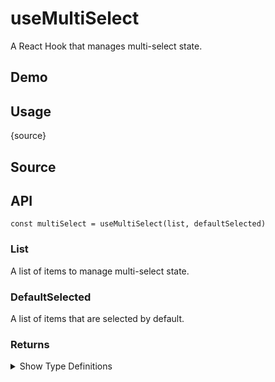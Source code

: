 # useMultiSelect


<HooksType category="ProUtilities" />

A React Hook that manages multi-select state.

## Demo


<App />

## Usage


<RawCode>{source}</RawCode>

## Source


<Source />

## API

```tsx
const multiSelect = useMultiSelect(list, defaultSelected)
```

### List

A list of items to manage multi-select state.

### DefaultSelected

A list of items that are selected by default.

### Returns

<details>
<summary>Show Type Definitions</summary>
```tsx
export type UseMultiSelectReturn<T> = {
  /**
   * The selected items
   */
  selected: T[]
  /**
   * Whether none of the items are selected
   */
  isNoneSelected: boolean
  /**
   * Whether all of the items are selected
   */
  isAllSelected: boolean
  /**
   * Whether some of the items are selected
   */
  isPartiallySelected: boolean
  /**
   * Whether the item is selected
   */
  isItemSelected: (item: T) => boolean
  /**
   * Set the selected items
   */
  setSelected: ReactSetState<T[]>
  /**
   * Select the item
   */
  select: (item: T) => void
  /**
   * Select all items
   */
  selectAll(): void
  /**
   * Unselect the item
   */
  unSelect: (item: T) => void
  /**
   * Unselect all items
   */
  unSelectAll(): void
  /**
   * Toggle the item
   */
  toggle: (item: T) => void
  /**
   * Toggle all items
   */
  toggleAll(): void
}
```
</details>
